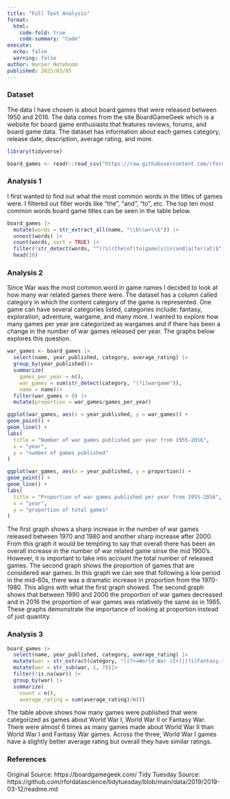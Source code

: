 ```yaml
---
title: "Full Text Analysis"
format:
  html:
    code-fold: true
    code-summary: "Code"
execute:
  echo: false
  warning: false
author: Harper Noteboom
published: 2025/03/05
---
```


### Dataset

The data I have chosen is about board games that were released between 1950 and 2016. The data comes from the site BoardGameGeek which is a website for board game enthusiasts that features reviews, forums, and board game data. The dataset has information about each games category, release date, description, average rating, and more. 

```r
library(tidyverse)

board_games <- readr::read_csv("https://raw.githubusercontent.com/rfordatascience/tidytuesday/main/data/2019/2019-03-12/board_games.csv")

```

### Analysis 1 

I first wanted to find out what the most common words in the titles of games were. I filtered out filler words like "the", "and", "to", etc. The top ten most common words board game titles can be seen in the table below. 

```r
board_games |>
  mutate(words = str_extract_all(name, "\\b\\w+\\b")) |>  
  unnest(words) |>                                         
  count(words, sort = TRUE) |> 
  filter(!str_detect(words, "^(?i)(the|of|to|game|s|in|and|a|for|at)$"))|>
  head(10)
```

### Analysis 2 

Since War was the most common word in game names I decided to look at how many war related games there were. The dataset has a column called category in which the content category of the game is represented. One game can have several categories listed, categories include: fantasy, exploration, adventure, wargame, and many more. I wanted to explore how many games per year are categorized as wargames and if there has been a change in the number of war games released per year. The graphs below explores this question. 

```r
war_games <- board_games |> 
  select(name, year_published, category, average_rating) |> 
  group_by(year_published)|> 
  summarize(
    games_per_year = n(), 
    war_games = sum(str_detect(category, "(?i)wargame")), 
    name = name)|> 
  filter(war_games > 0) |> 
  mutate(proportion = war_games/games_per_year)

ggplot(war_games, aes(x = year_published, y = war_games)) + 
geom_point() + 
geom_line() + 
labs(
  title = "Number of war games published per year from 1955-2016", 
  x = "year", 
  y = "number of games published"
)

ggplot(war_games, aes(x = year_published, y = proportion)) + 
geom_point() + 
geom_line() + 
labs(
  title = "Proportion of war games published per year from 1955-2016", 
  x = "year", 
  y = "proportion of total games"
)
```

The first graph shows a sharp increase in the number of war games released between 1970 and 1980 and another sharp increase after 2000. From this graph it would be tempting to say that overall there has been an overall increase in the number of war related game sinse the mid 1900's. However, it is important to take into account the total number of released games. The second graph shows the proportion of games that are considered war games. In this graph we can see that following a low period in the mid-60s, there was a dramatic increase in proportion from the 1970-1980. This aligns with what the first graph showed. The second graph shows that between 1990 and 2000 the proportion of war games decreased and in 2016 the proportion of war games was relatively the same as in 1965. These graphs demonstrate the importance of looking at proportion instead of just quantity. 

### Analysis 3

```r
board_games |> 
  select(name, year_published, category, average_rating) |>
  mutate(war = str_extract(category, "((?<=World War )I+)|(?i)Fantasy.*wargame")) |> 
  mutate(war = str_sub(war, 1, 7))|>
  filter(!is.na(war)) |>
  group_by(war) |> 
  summarize(
    count = n(), 
    average_rating = sum(average_rating)/n())
```
The table above shows how many games were published that were categorized as games about World War I, World War II or Fantasy War. There were almost 6 times as many games made about World War II than World War I and Fantasy War games. Across the three, World War I games have a slightly better average rating but overall they have similar ratings. 

### References 

Original Source: https://boardgamegeek.com/ 
Tidy Tuesday Source: https://github.com/rfordatascience/tidytuesday/blob/main/data/2019/2019-03-12/readme.md


